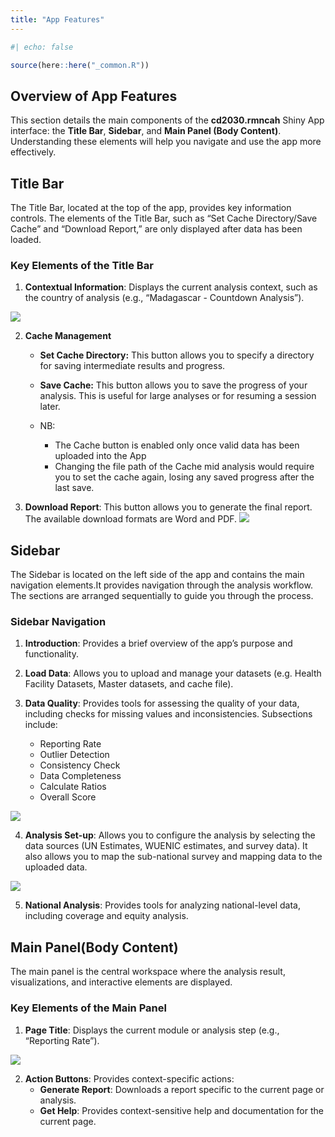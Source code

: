 ```yaml
---
title: "App Features"
---
```


```r
#| echo: false

source(here::here("_common.R"))
```

## Overview of App Features

This section details the main components of the **cd2030.rmncah** Shiny App interface: the **Title Bar**, **Sidebar**, and **Main Panel (Body Content)**. Understanding these elements will help you navigate and use the app more effectively.

## Title Bar

The Title Bar, located at the top of the app, provides key information controls. The elements of the Title Bar, such as "Set Cache Directory/Save Cache" and "Download Report," are only displayed after data has been loaded.

### Key Elements of the Title Bar

1.  **Contextual Information**: Displays the current analysis context, such as the country of analysis (e.g., "Madagascar - Countdown Analysis").

![](images/0-features-context.png){fig-align="center"}

2.  **Cache Management**

    -   **Set Cache Directory:** This button allows you to specify a directory for saving intermediate results and progress.

    -   **Save Cache:** This button allows you to save the progress of your analysis. This is useful for large analyses or for resuming a session later.

    -   NB:

        -   The Cache button is enabled only once valid data has been uploaded into the App
        -   Changing the file path of the Cache mid analysis would require you to set the cache again, losing any saved progress after the last save.

3.  **Download Report**: This button allows you to generate the final report. The available download formats are Word and PDF. ![](images/0-features-download.png){fig-align="center"}

## Sidebar

The Sidebar is located on the left side of the app and contains the main navigation elements.It provides navigation through the analysis workflow. The sections are arranged sequentially to guide you through the process.

### Sidebar Navigation

1.  **Introduction**: Provides a brief overview of the app's purpose and functionality.

2.  **Load Data**: Allows you to upload and manage your datasets (e.g. Health Facility Datasets, Master datasets, and cache file).

3.  **Data Quality**: Provides tools for assessing the quality of your data, including checks for missing values and inconsistencies. Subsections include:

    -   Reporting Rate
    -   Outlier Detection
    -   Consistency Check
    -   Data Completeness
    -   Calculate Ratios
    -   Overall Score

![](images/1-dqa_reporting_rates.png){fig-align="center"}

4.  **Analysis Set-up**: Allows you to configure the analysis by selecting the data sources (UN Estimates, WUENIC estimates, and survey data). It also allows you to map the sub-national survey and mapping data to the uploaded data.

![](images/2-analysis_setup.png){fig-align="center"}

5.  **National Analysis**: Provides tools for analyzing national-level data, including coverage and equity analysis.

## Main Panel(Body Content)

The main panel is the central workspace where the analysis result, visualizations, and interactive elements are displayed.

### Key Elements of the Main Panel

1.  **Page Title**: Displays the current module or analysis step (e.g., "Reporting Rate").

![](images/0-features-page-title.png){fig-align="center"}

2.  **Action Buttons**: Provides context-specific actions:
    -   **Generate Report**: Downloads a report specific to the current page or analysis.
    -   **Get Help**: Provides context-sensitive help and documentation for the current page.
